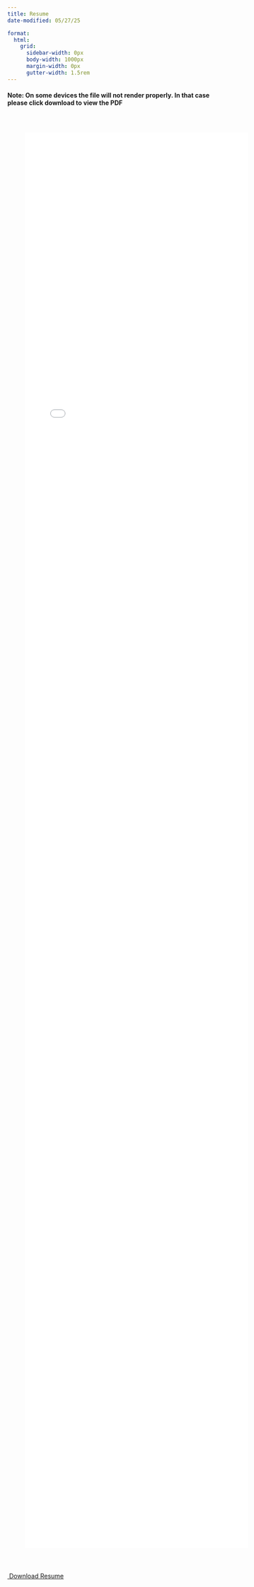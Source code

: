 ```yaml
---
title: Resume
date-modified: 05/27/25

format:
  html:
    grid:
      sidebar-width: 0px
      body-width: 1000px
      margin-width: 0px
      gutter-width: 1.5rem
---
```


#### Note: On some devices the file will not render properly. In that case please click download to view the PDF

<embed src="./Resume_JonathanBarnes.pdf" type="application/pdf" class="pdf-embed">

<style>
.pdf-wrapper {
  display: flex;
  justify-content: center;
  align-items: center;
  min-height: 80vh;
}

.pdf-embed {
  width: 100%;
  height: 80vh;
  border: none;
  margin: 0;
  padding: 1vh;
  display: block;
}
</style>

<a href="Resume_JonathanBarnes.pdf" download class="btn btn-primary"> <i class="bi bi-save"></i>  Download Resume </a>